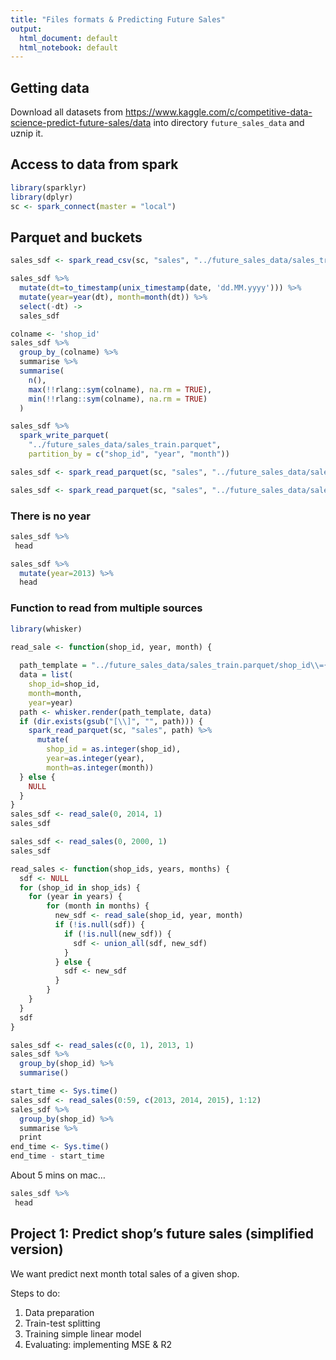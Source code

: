 ```yaml
---
title: "Files formats & Predicting Future Sales"
output:
  html_document: default
  html_notebook: default
---
```


## Getting data

Download all datasets from  <https://www.kaggle.com/c/competitive-data-science-predict-future-sales/data> into directory `future_sales_data` and uznip it.

## Access to data from spark


```r
library(sparklyr)
library(dplyr)
sc <- spark_connect(master = "local")
```

## Parquet and buckets

```r
sales_sdf <- spark_read_csv(sc, "sales", "../future_sales_data/sales_train.csv.gz")

sales_sdf %>%
  mutate(dt=to_timestamp(unix_timestamp(date, 'dd.MM.yyyy'))) %>%
  mutate(year=year(dt), month=month(dt)) %>%
  select(-dt) ->
  sales_sdf
```

```r
colname <- 'shop_id'
sales_sdf %>%
  group_by_(colname) %>%
  summarise %>%
  summarise(
    n(),
    max(!!rlang::sym(colname), na.rm = TRUE),
    min(!!rlang::sym(colname), na.rm = TRUE)
  ) 
```

```r
sales_sdf %>%
  spark_write_parquet(
    "../future_sales_data/sales_train.parquet",
    partition_by = c("shop_id", "year", "month"))
```


```r
sales_sdf <- spark_read_parquet(sc, "sales", "../future_sales_data/sales_train.parquet/shop_id\\=0/year\\=2013/month\\=1/")
```

```r
sales_sdf <- spark_read_parquet(sc, "sales", "../future_sales_data/sales_train.parquet/shop_id\\={0, 1}/year\\=2013/month\\=1/")
```

### There is no year

```r
sales_sdf %>%
 head
```

```r
sales_sdf %>%
  mutate(year=2013) %>%
  head
```

### Function to read from multiple sources

```r
library(whisker)

read_sale <- function(shop_id, year, month) {
  
  path_template = "../future_sales_data/sales_train.parquet/shop_id\\={{{shop_id}}}/year\\={{{year}}}/month\\={{{month}}}/"
  data = list(
    shop_id=shop_id,
    month=month,
    year=year)
  path <- whisker.render(path_template, data)
  if (dir.exists(gsub("[\\]", "", path))) {
    spark_read_parquet(sc, "sales", path) %>%
      mutate(
        shop_id = as.integer(shop_id),
        year=as.integer(year),
        month=as.integer(month))
  } else {
    NULL
  }
}
sales_sdf <- read_sale(0, 2014, 1)
sales_sdf
```


```r
sales_sdf <- read_sales(0, 2000, 1)
sales_sdf
```

```r
read_sales <- function(shop_ids, years, months) {
  sdf <- NULL
  for (shop_id in shop_ids) {
    for (year in years) {
        for (month in months) {
          new_sdf <- read_sale(shop_id, year, month)
          if (!is.null(sdf)) {
            if (!is.null(new_sdf)) {
              sdf <- union_all(sdf, new_sdf)
            }
          } else {
            sdf <- new_sdf
          }
        }
    }
  }
  sdf
}
```

```r
sales_sdf <- read_sales(c(0, 1), 2013, 1)
sales_sdf %>%
  group_by(shop_id) %>%
  summarise()
```

```r
start_time <- Sys.time()
sales_sdf <- read_sales(0:59, c(2013, 2014, 2015), 1:12)
sales_sdf %>%
  group_by(shop_id) %>%
  summarise %>%
  print
end_time <- Sys.time()
end_time - start_time
```

About 5 mins on mac...

```r
sales_sdf %>%
 head
```

## Project 1: Predict shop's future sales (simplified version)

We want predict next month total sales of a given shop.

Steps to do:

1. Data preparation
2. Train-test splitting
3. Training simple linear model
4. Evaluating: implementing MSE & R2 





